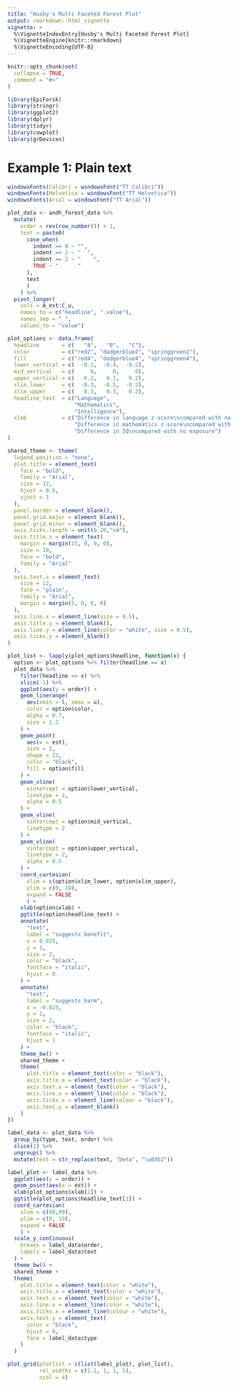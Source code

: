 ```yaml
---
title: "Husby's Multi Faceted Forest Plot"
output: rmarkdown::html_vignette
vignette: >
  %\VignetteIndexEntry{Husby's Multi Faceted Forest Plot}
  %\VignetteEngine{knitr::rmarkdown}
  %\VignetteEncoding{UTF-8}
---
```


```r
knitr::opts_chunk$set(
  collapse = TRUE,
  comment = "#>"
)
```

```r
library(EpiForsk)
library(stringr)
library(ggplot2)
library(dplyr)
library(tidyr)
library(cowplot)
library(grDevices)
```



# Example 1: Plain text




```r
windowsFonts(Calibri = windowsFont("TT Calibri"))
windowsFonts(Helvetica = windowsFont("TT Helvetica"))
windowsFonts(Arial = windowsFont("TT Arial"))
```





```r
plot_data <- andh_forest_data %>%
  mutate(
    order = rev(row_number()) + 1,
    text = paste0(
      case_when(
        indent == 0 ~ "", 
        indent == 1 ~ "  ", 
        indent == 2 ~ "    ",
        TRUE ~ "      "
      ),
      text
      )
    ) %>%
  pivot_longer(
    cols = A_est:C_u, 
    names_to = c("headline", ".value"),
    names_sep = "_",
    values_to = "value")
```




```r
plot_options <- data.frame(
  headline       = c(   "A",   "B",   "C"),
  color          = c("red2", "dodgerblue2", "springgreen2"),
  fill           = c("red4", "dodgerblue4", "springgreen4"),
  lower_vertical = c(  -0.2,  -0.4,  -0.2),
  mid_vertical   = c(     0,     0,     0),
  upper_vertical = c(   0.2,   0.1,   0.2),
  xlim_lower     = c(  -0.3,  -0.5,  -0.2),
  xlim_upper     = c(   0.3,   0.3,   0.2),
  headline_text  = c("Language",
                     "Mathematics",
                     "Intelligence"),
  xlab           = c("Difference in language z-score\ncompared with no exposure",
                     "Difference in mathematics z-score\ncompared with no exposure",
                     "Difference in IQ\ncompared with no exposure")
)
```




```r
shared_theme <- theme(
  legend.position = "none",
  plot.title = element_text(
    face = "bold", 
    family = "Arial",
    size = 12, 
    hjust = 0.5, 
    vjust = 1
  ),
  panel.border = element_blank(),
  panel.grid.major = element_blank(),
  panel.grid.minor = element_blank(),
  axis.ticks.length = unit(0.20,"cm"),
  axis.title.x = element_text(
    margin = margin(15, 0, 0, 0), 
    size = 10, 
    face = "bold", 
    family = "Arial"
  ),
  axis.text.x = element_text(
    size = 12, 
    face = "plain", 
    family = "Arial", 
    margin = margin(5, 0, 0, 0)
  ),
  axis.line.x = element_line(size = 0.5),
  axis.title.y = element_blank(),
  axis.line.y = element_line(color = "white", size = 0.5),
  axis.ticks.y = element_blank()
)
```


```r
plot_list <- lapply(plot_options$headline, function(x) {
  option <- plot_options %>% filter(headline == x)
  plot_data %>% 
    filter(headline == x) %>%
    slice(-1) %>%
    ggplot(aes(y = order)) + 
    geom_linerange(
      aes(xmin = l, xmax = u),
      color = option$color,
      alpha = 0.7,
      size = 1.2
    ) +
    geom_point(
      aes(x = est), 
      size = 2, 
      shape = 22, 
      color = "black",
      fill = option$fill
    ) +
    geom_vline(
      xintercept = option$lower_vertical, 
      linetype = 2,
      alpha = 0.5
    ) + 
    geom_vline(
      xintercept = option$mid_vertical, 
      linetype = 2
    ) + 
    geom_vline(
      xintercept = option$upper_vertical, 
      linetype = 2,
      alpha = 0.5
    ) +
    coord_cartesian(
      xlim = c(option$xlim_lower, option$xlim_upper), 
      ylim = c(0, 19), 
      expand = FALSE
      ) + 
    xlab(option$xlab) +
    ggtitle(option$headline_text) +
    annotate(
      "text", 
      label = "suggests benefit", 
      x = 0.025, 
      y = 1, 
      size = 2,
      color = "black", 
      fontface = "italic", 
      hjust = 0
    ) + 
    annotate(
      "text",
      label = "suggests harm", 
      x = -0.025, 
      y = 1, 
      size = 2,
      color = "black", 
      fontface = "italic",
      hjust = 1
    ) + 
    theme_bw() +
    shared_theme + 
    theme(
      plot.title = element_text(color = "black"),
      axis.title.x = element_text(color = "black"),
      axis.text.x = element_text(color = "black"),
      axis.line.x = element_line(color = "black"),
      axis.ticks.x = element_line(colour = "black"),
      axis.text.y = element_blank()
    )
})
```



```r
label_data <- plot_data %>%
  group_by(type, text, order) %>%
  slice(1) %>%
  ungroup() %>%
  mutate(text = str_replace(text, "beta", "\u03b2"))
```




```r
label_plot <- label_data %>%
  ggplot(aes(y = order)) + 
  geom_point(aes(x = est)) +
  xlab(plot_options$xlab[1]) +
  ggtitle(plot_options$headline_text[1]) +
  coord_cartesian(
    xlim = c(98,99), 
    ylim = c(0, 19),
    expand = FALSE
    ) + 
  scale_y_continuous(
    breaks = label_data$order, 
    labels = label_data$text
  ) +
  theme_bw() +
  shared_theme + 
  theme(
    plot.title = element_text(color = "white"),
    axis.title.x = element_text(color = "white"),
    axis.text.x = element_text(color = "white"),
    axis.line.x = element_line(color = "white"),
    axis.ticks.x = element_line(colour = "white"),
    axis.text.y = element_text(
      color = "black",
      hjust = 0,
      face = label_data$type
    )
  )

```


```r
plot_grid(plotlist = c(list(label_plot), plot_list), 
          rel_widths = c(1.1, 1, 1, 1), 
          ncol = 4)
```



